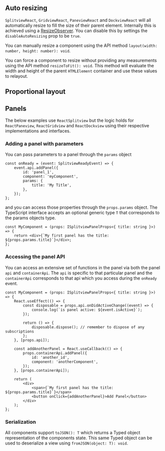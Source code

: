 
## Auto resizing

`SplitviewReact`, `GridviewReact`, `PaneviewReact` and `DockviewReact` will all automatically resize to fill the size of their parent element.
Internally this is achieved using a [ResizeObserver](https://developer.mozilla.org/en-US/docs/Web/API/ResizeObserver).
You can disable this by settings the `disableAutoResizing` prop to be `true`.

You can manually resize a component using the API method `layout(width: number, height: number): void`.

You can force a component to resize without providing any measurements using the API method `resizeToFit(): void`.
This method will evaluate the width and height of the parent `HTMLElement` container and use these values to relayout.

## Proportional layout

<div
    style={{
        height: '100px',
        backgroundColor: 'rgb(30,30,30)',
        color: 'white',
        margin: '20px 0px',
    }}
>
    <SimpleSplitview proportional={false} />
</div>

<div
    style={{
        height: '100px',
        backgroundColor: 'rgb(30,30,30)',
        color: 'white',
        margin: '20px 0px',
    }}
>
    <SimpleSplitview proportional={true} />
</div>

## Panels

The below examples use `ReactSplitview` but the logic holds for `ReactPaneview`, `ReactGridview` and `ReactDockview` using their respective implementations and interfaces.

### Adding a panel with parameters

You can pass parameters to a panel through the `params` object

```tsx
const onReady = (event: SplitviewReadyEvent) => {
    event.api.addPanel({
        id: 'panel_1',
        component: 'myComponent',
        params: {
            title: 'My Title',
        },
    });
};
```

and you can access those properties through the `props.params` object. The TypeScript interface accepts an optional generic type `T` that corresponds to the params objects type.

```tsx
const MyComponent = (props: ISplitviewPanelProps<{ title: string }>) => {
    return <div>{`My first panel has the title: ${props.params.title}`}</div>;
};
```

### Accessing the panel API

You can access an extensive set of functions in the panel via both the panel `api` and `containerApi`. The `api` is specific to that particular panel and the `containerApi` corresponds to that api which you access during the `onReady` event.

```tsx
const MyComponent = (props: ISplitviewPanelProps<{ title: string }>) => {
    React.useEffect(() => {
        const disposable = props.api.onDidActiveChange((event) => {
            console.log(`is panel active: ${event.isActive}`);
        });

        return () => {
            disposable.dispose(); // remember to dispose of any subscriptions
        };
    }, [props.api]);

    const addAnotherPanel = React.useCallback(() => {
        props.containerApi.addPanel({
            id: 'another_id',
            component: 'anotherComponent',
        });
    }, [props.containerApi]);

    return (
        <div>
            <span>{`My first panel has the title: ${props.params.title}`}</span>
            <button onClick={addAnotherPanel}>Add Panel</button>
        </div>
    );
};
```

### Serialization

All components support `toJSON(): T` which returns a Typed object representation of the components state. This same Typed object can be used to deserialize a view using `fromJSON(object: T): void`.
